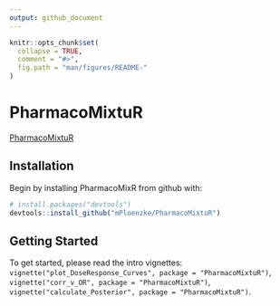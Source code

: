```yaml
---
output: github_document
---
```


<!-- README.md is generated from README.Rmd. Please edit that file -->

```r
knitr::opts_chunk$set(
  collapse = TRUE,
  comment = "#>",
  fig.path = "man/figures/README-"
)
```

# PharmacoMixtuR

[PharmacoMixtuR](https://github.com/mPloenzke/PharmacoMixtuR) 

## Installation

Begin by installing PharmacoMixR from github with:

```r
# install.packages("devtools")
devtools::install_github("mPloenzke/PharmacoMixtuR")
```

## Getting Started

To get started, please read the intro vignettes: `vignette("plot_DoseResponse_Curves", package = "PharmacoMixtuR")`, `vignette("corr_v_OR", package = "PharmacoMixtuR")`, `vignette("calculate_Posterior", package = "PharmacoMixtuR")`.

